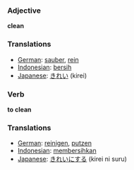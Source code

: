 === Adjective ===

'''clean'''

=== Translations ===
*[[German]]: [[sauber]], [[rein]]
*[[Indonesian]]: [[bersih]]
*[[Japanese]]: [[きれい]] (kirei)

=== Verb ===

'''to clean'''

=== Translations ===
*[[German]]: [[reinigen]], [[putzen]]
*[[Indonesian]]: [[bersih|membersihkan]]
*[[Japanese]]: [[きれい]]にする (kirei ni suru)